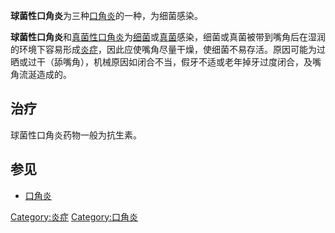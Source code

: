 {{unreferenced|time=2010-12-19T01:13:31+00:00}}
'''球菌性口角炎'''为三种[[口角炎|口角炎]]的一种，为细菌感染。

'''球菌性口角炎'''和[[真菌性口角炎|真菌性口角炎]]为[[细菌|细菌]]或[[真菌|真菌]]感染，细菌或真菌被带到嘴角后在湿润的环境下容易形成[[炎症|炎症]]，因此应使嘴角尽量干燥，使细菌不易存活。原因可能为过晒或过干（舔嘴角），机械原因如闭合不当，假牙不适或老年掉牙过度闭合，及嘴角流涎造成的。

==治疗==
球菌性口角炎药物一般为抗生素。

==参见==
*[[口角炎|口角炎]]

{{Navbox
| name  = Angular Cheilitis
| title = [[口角炎|口角炎]]
| style = 
| color = 
| evenstyle  = background:#eee;
| group1 = <span style="white-space: nowrap">口角炎</span>
|  list1 = [[营养不良性口角炎|营养不良性口角炎]] | '''球菌性口角炎''' | [[真菌性口角炎|真菌性口角炎]] | 
}}<noinclude>

[[Category:炎症|Category:炎症]]
[[Category:口角炎|Category:口角炎]]